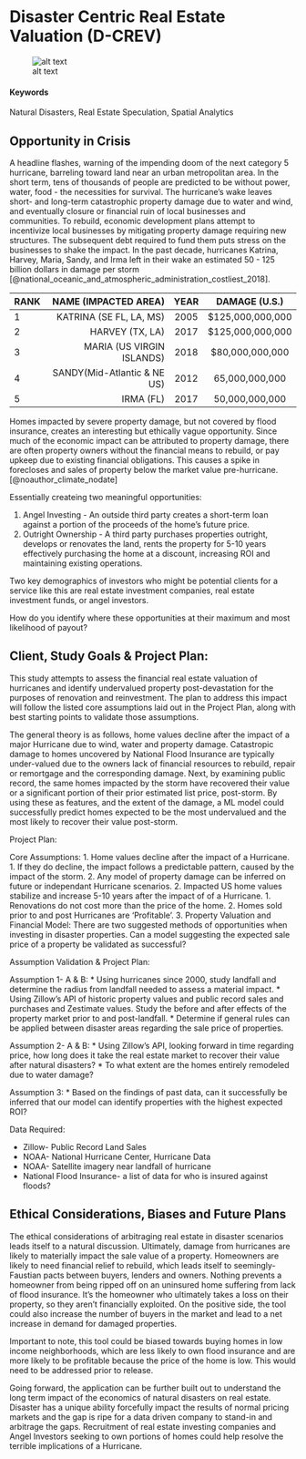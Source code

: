 
# Disaster Centric Real Estate Valuation (D-CREV) {#Disaster-Properties}

![alt text](https://na.rdcpix.com/1058620997/7167b6e2bb9248cd79999e1295cf149ew-c0xd-w685_h860_q80.jpg)


#### Keywords {-}

Natural Disasters, Real Estate Speculation, Spatial Analytics

## Opportunity in Crisis

A headline flashes, warning of the impending doom of the next category 5 hurricane, barreling toward land near an urban metropolitan area. In the short term, tens of thousands of people are predicted to be without power, water, food - the necessities for survival. The hurricane's wake leaves short- and long-term catastrophic property damage due to water and wind, and eventually closure or financial ruin of local businesses and communities. To rebuild, economic development plans attempt to incentivize local businesses by mitigating property damage requiring new structures. The subsequent debt required to fund them puts stress on the businesses to shake the impact. In the past decade, hurricanes Katrina, Harvey, Maria, Sandy, and Irma left in their wake an estimated 50 - 125 billion dollars in damage per storm [@national_oceanic_and_atmospheric_administration_costliest_2018].

| RANK| NAME (IMPACTED AREA) | YEAR  | DAMAGE (U.S.) |
| --- |-------------:| :-----:|:-----:|
| 1 | KATRINA (SE FL, LA, MS) | 2005 |  $125,000,000,000|
| 2 | HARVEY (TX, LA) | 2017 | $125,000,000,000|
| 3 | MARIA (US VIRGIN ISLANDS) | 2018 | $80,000,000,000|
| 4 | SANDY(Mid-Atlantic & NE US) | 2012 | 65,000,000,000| 
| 5 | IRMA (FL) | 2017 | 50,000,000,000|

Homes impacted by severe property damage, but not covered by flood insurance, creates an interesting but ethically vague opportunity. Since much of the economic impact can be attributed to property damage, there are often property owners without the financial means to rebuild, or pay upkeep due to existing financial obligations. This causes a spike in forecloses and sales of property below the market value pre-hurricane. [@noauthor_climate_nodate]

Essentially createing two meaningful opportunities:

1. Angel Investing - An outside third party creates a short-term loan against a portion of the proceeds of the home’s future price.
2. Outright Ownership - A third party purchases properties outright, develops or renovates the land, rents the property for 5-10 years effectively purchasing the home at a discount, increasing ROI and maintaining existing operations.

Two key demographics of investors who might be potential clients for a service like this are real estate investment companies, real estate investment funds,  or angel investors.

How do you identify where these opportunities at their maximum and most likelihood of payout? 

## Client, Study Goals & Project Plan:

This study attempts to assess the financial real estate valuation of hurricanes and identify undervalued property post-devastation for the purposes of renovation and reinvestment. The plan to address this impact will follow the listed core assumptions laid out in the Project Plan, along with best starting points to validate those assumptions. 

The general theory is as follows, home values decline after the impact of a major Hurricane due to wind, water and property damage. Catastropic damage to homes uncovered by National Flood Insurance are typically under-valued due to the owners lack of financial resources to rebuild, repair or remortgage and the corresponding damage. Next, by examining public record, the same homes impacted by the storm have recovered their value or a significant portion of their prior estimated list price, post-storm. By using these as features, and the extent of the damage, a ML model could successfully predict homes expected to be the most undervalued and the most likely to recover their value post-storm. 

Project Plan:

Core Assumptions:
1. Home values decline after the impact of a Hurricane. 
    1. If they do decline, the impact follows a predictable pattern, caused by the impact of the storm. 
    2. Any model of property damage can be inferred on future or independant Hurricane scenarios.
2. Impacted US home values stabilize and increase 5-10 years after the impact of of a Hurricane.
    1. Renovations do not cost more than the price of the home.
    2. Homes sold prior to and post Hurricanes are ‘Profitable’.
3. Property Valuation and Financial Model: There are two suggested methods of opportunities when investing in disaster properties. Can a model suggesting the expected sale price of a property be validated as successful?

Assumption Validation & Project Plan:

Assumption 1- A & B:
* Using hurricanes since 2000, study landfall and determine the radius from landfall needed to assess a material impact. 
* Using Zillow’s API of historic property values and public record sales and purchases and Zestimate values. Study the before and after effects of the property market prior to and post-landfall. 
* Determine if general rules can be applied between disaster areas regarding the sale price of properties. 

Assumption 2- A & B:
* Using Zillow’s API, looking forward in time regarding price, how long does it take the real estate market to recover their value after natural disasters?
* To what extent are the homes entirely remodeled due to water damage?

Assumption 3:
* Based on the findings of past data, can it successfully be inferred that our model can identify properties with the highest expected ROI?

Data Required:

* Zillow- Public Record Land Sales
* NOAA- National Hurricane Center, Hurricane Data
* NOAA- Satellite imagery near landfall of hurricane
* National Flood Insurance- a list of data for who is insured against floods?


## Ethical Considerations, Biases and Future Plans

The ethical considerations of arbitraging real estate in disaster scenarios leads itself to a natural discussion. Ultimately, damage from hurricanes are likely to materially impact the sale value of a property. Homeowners are likely to need financial relief to rebuild, which leads itself to seemingly-Faustian pacts between buyers, lenders and owners. Nothing prevents a homeowner from being ripped off on an uninsured home suffering from lack of flood insurance. It’s the homeowner who ultimately takes a loss on their property, so they aren't financially exploited. On the positive side, the tool could also increase the number of buyers in the market and lead to a net increase in demand for damaged properties.

Important to note, this tool could be biased towards buying homes in low income neighborhoods, which are less likely to own flood insurance and are more likely to be profitable because the price of the home is low. This would need to be addressed prior to release. 

Going forward, the application can be further built out to understand the long term impact of the economics of natural disasters on real estate. Disaster has a unique ability forcefully impact the results of normal pricing markets and the gap is ripe for a data driven company to stand-in and arbitrage the gaps. Recruitment of real estate investing companies and Angel Investors seeking to own portions of homes could help resolve the terrible implications of a Hurricane.
